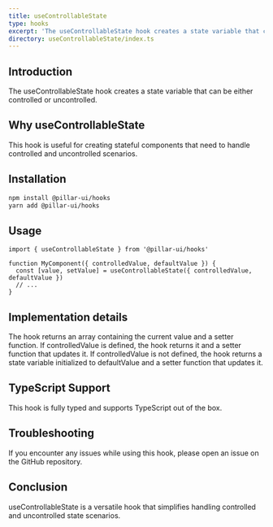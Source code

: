 ```yaml
---
title: useControllableState
type: hooks
excerpt: 'The useControllableState hook creates a state variable that can be either controlled or uncontrolled.'
directory: useControllableState/index.ts
---
```


## Introduction

The useControllableState hook creates a state variable that can be either controlled or uncontrolled.

## Why useControllableState

This hook is useful for creating stateful components that need to handle controlled and uncontrolled scenarios.

## Installation

```bash
npm install @pillar-ui/hooks
yarn add @pillar-ui/hooks
```

## Usage

```tsx showLineNumbers title="Alert.tsx"
import { useControllableState } from '@pillar-ui/hooks'

function MyComponent({ controlledValue, defaultValue }) {
  const [value, setValue] = useControllableState({ controlledValue, defaultValue })
  // ...
}
```

## Implementation details

The hook returns an array containing the current value and a setter function. If controlledValue is defined, the hook returns it and a setter function that updates it. If controlledValue is not defined, the hook returns a state variable initialized to defaultValue and a setter function that updates it.

## TypeScript Support

This hook is fully typed and supports TypeScript out of the box.

## Troubleshooting

If you encounter any issues while using this hook, please open an issue on the GitHub repository.

## Conclusion

useControllableState is a versatile hook that simplifies handling controlled and uncontrolled state scenarios.
